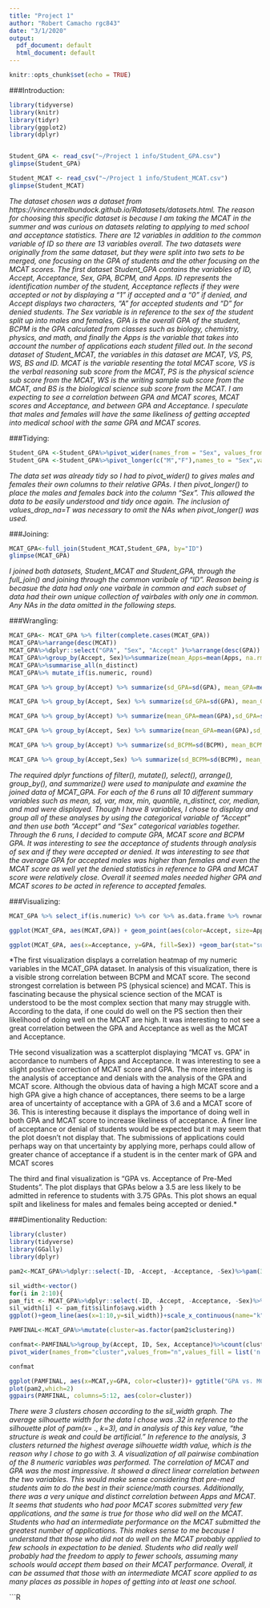 ```yaml
---
title: "Project 1"
author: "Robert Camacho rgc843"
date: "3/1/2020"
output:
  pdf_document: default
  html_document: default
---
```


```r
knitr::opts_chunk$set(echo = TRUE)
```


###Introduction:
```r
library(tidyverse)
library(knitr)
library(tidyr)
library(ggplot2)
library(dplyr)


Student_GPA <- read_csv("~/Project 1 info/Student_GPA.csv")
glimpse(Student_GPA)

Student_MCAT <- read_csv("~/Project 1 info/Student_MCAT.csv")
glimpse(Student_MCAT)

```
*The dataset chosen was a dataset from https://vincentarelbundock.github.io/Rdatasets/datasets.html. The reason for choosing this specific dataset is because I am taking the MCAT in the summer and was curious on datasets relating to applying to med school and acceptance statistics. There are 12 variables in addition to the common variable of ID so there are 13 variables overall. The two datasets were originally from the same dataset, but they were split into two sets to be merged, one focusing on the GPA of students and the other focusing on the MCAT scores. The first dataset Student_GPA contains the variables of  ID, Accept, Acceptance, Sex, GPA, BCPM, and Apps. ID represents the identification number of the student, Acceptance reflects if they were accepted or not by displaying a “1” if accepted and a “0” if denied, and Accept displays two characters, “A” for accepted students and “D” for denied students. The Sex variable is in reference to the sex of the student split up into males and females, GPA is the overall GPA of the student, BCPM is the GPA calculated from classes such as biology, chemistry, physics, and math, and finally the Apps is the variable that takes into account the number of applications each student filled out. In the second dataset of Student_MCAT, the variables in this dataset are MCAT, VS, PS, WS, BS and ID. MCAT is the variable resenting the total MCAT score, VS is the verbal reasoning sub score from the MCAT, PS is the physical science sub score from the MCAT, WS is the writing sample sub score from the MCAT, and  BS is the biological science sub score from the MCAT. I am expecting to see a correlation between GPA and MCAT scores, MCAT scores and Acceptance, and between GPA and Acceptance. I speculate that males and females will have the same likeliness of getting accepted into medical school with the same GPA and MCAT scores.*


###Tidying:
```R
Student_GPA <-Student_GPA%>%pivot_wider(names_from = "Sex", values_from = "GPA")%>%glimpse()
Student_GPA <-Student_GPA%>%pivot_longer(c("M","F"),names_to = "Sex",values_to = "GPA", values_drop_na=T ) %>%glimpse()
```
*The data set was already tidy so I had to pivot_wider() to gives males and females their own columns to their relative GPAs. I then pivot_longer() to place the males and females back into the column “Sex”. This allowed the data to be easily understood and tidy once again. The inclusion of values_drop_na=T was necessary to omit the NAs when pivot_longer() was used.*


###Joining:
```R
MCAT_GPA<-full_join(Student_MCAT,Student_GPA, by="ID")
glimpse(MCAT_GPA)
```
*I joined both datasets, Student_MCAT and Student_GPA, through the full_join() and joining through the common varibale of "ID". Reason being is becasue the data had only one vairbale in common and each subset of data had their own unique collection of vairbales with only one in common. Any NAs in the data omitted in the following steps.*

###Wrangling:
```r
MCAT_GPA<- MCAT_GPA %>% filter(complete.cases(MCAT_GPA))
MCAT_GPA%>%arrange(desc(MCAT))
MCAT_GPA%>%dplyr::select("GPA", "Sex", "Accept" )%>%arrange(desc(GPA))
MCAT_GPA%>%group_by(Accept, Sex)%>%summarize(mean_Apps=mean(Apps, na.rm=T),mean_GPA=mean(GPA, na.rm=T))
MCAT_GPA%>%summarise_all(n_distinct)
MCAT_GPA%>% mutate_if(is.numeric, round)

MCAT_GPA %>% group_by(Accept) %>% summarize(sd_GPA=sd(GPA), mean_GPA=mean(GPA), var_GPA=var(GPA), max_GPA=max(GPA), min_GPA=min(GPA), quan_GPA=quantile(GPA, .85), n_dist_GPA=n_distinct(GPA), n(), cor_GPA=cor(Apps, GPA), median_GPA=median(GPA), mad_GPA=mad(GPA))

MCAT_GPA %>% group_by(Accept, Sex) %>% summarize(sd_GPA=sd(GPA), mean_GPA=mean(GPA), var_GPA=var(GPA), max_GPA=max(GPA), min_GPA=min(GPA), quan_GPA=quantile(GPA, .85), n_dist_GPA=n_distinct(GPA), n(), cor_GPA=cor(Apps, GPA), median_GPA=median(GPA), mad_GPA=mad(GPA))

MCAT_GPA %>% group_by(Accept) %>% summarize(mean_GPA=mean(GPA),sd_GPA=sd(GPA), var_GPA=var(GPA), max_GPA=max(GPA), min_GPA=min(GPA), quan_GPA=quantile(GPA, .85), n_dist_GPA=n_distinct(GPA), n(), cor_GPA=cor(Apps, GPA), median_GPA=median(GPA), mad_GPA=mad(GPA))

MCAT_GPA %>% group_by(Accept, Sex) %>% summarize(mean_GPA=mean(GPA),sd_GPA=sd(GPA), var_GPA=var(GPA), max_GPA=max(GPA), min_GPA=min(GPA), quan_GPA=quantile(GPA, .85), n_dist_GPA=n_distinct(GPA), n(), cor_GPA=cor(Apps, GPA), median_GPA=median(GPA), mad_GPA=mad(GPA))

MCAT_GPA %>% group_by(Accept) %>% summarize(sd_BCPM=sd(BCPM), mean_BCPM=mean(BCPM), var_BCPM=var(BCPM), max_BCPM=max(BCPM), min_BCPM=min(BCPM), quan_BCPM=quantile(BCPM, .85), n_dist_BCPM=n_distinct(BCPM), n(), cor_BCPM=cor(Apps, BCPM), median_BCPM=median(BCPM), mad_BCPM=mad(BCPM))

MCAT_GPA %>% group_by(Accept,Sex) %>% summarize(sd_BCPM=sd(BCPM), mean_BCPM=mean(BCPM), var_BCPM=var(BCPM), max_BCPM=max(BCPM), min_BCPM=min(BCPM), quan_BCPM=quantile(BCPM, .85), n_dist_BCPM=n_distinct(BCPM), n(), cor_BCPM=cor(Apps, BCPM), median_BCPM=median(BCPM), mad_BCPM=mad(BCPM))

```
*The required dplyr functions of filter(), mutate(), select(), arrange(), group_by(), and summarize() were used to manipulate and examine the joined data of MCAT_GPA. For each of the 6  runs all 10 different summary variables such as mean, sd, var, max, min, quantile, n_distinct, cor, median, and mad were displayed. Though I have 8 variables, I chose to display and group all of these analyses by using the categorical variable of “Accept” and then use both “Accept” and “Sex” categorical variables together. Through the 6 runs, I decided to compute GPA, MCAT score and BCPM GPA. It was interesting to see the acceptance of students through analysis of sex and if they were accepted or denied. It was interesting to see that the average GPA for accepted males was higher than females and even the MCAT score as well yet the denied statistics in reference to GPA and MCAT score were relatively close. Overall it seemed males needed higher GPA and MCAT scores to be acted in reference to accepted females.*

###Visualizing:
```r
MCAT_GPA %>% select_if(is.numeric) %>% cor %>% as.data.frame %>% rownames_to_column %>% pivot_longer(-1) %>% ggplot(aes(rowname, name, fill=value)) + geom_tile() + geom_text(aes(label=round(value, 2))) + xlab("") + ylab("") + scale_fill_gradient2(low="green", high="orange") +ggtitle("Correlation Heatmap of the Numeric Variables in the MCAT_GPA Dataset")  

ggplot(MCAT_GPA, aes(MCAT,GPA)) + geom_point(aes(color=Accept, size=Apps)) +ggtitle("MCAT vs. GPA According to Applications Submitted and Sex of Students")+theme_minimal()+ scale_color_brewer(palette="Set1") +scale_x_continuous(breaks = scales::pretty_breaks(n = 10)) +scale_y_continuous(breaks = scales::pretty_breaks(n = 10))

ggplot(MCAT_GPA, aes(x=Acceptance, y=GPA, fill=Sex)) +geom_bar(stat="summary", fun.y="mean")+geom_errorbar(stat="summary")+ ggtitle("GPA vs. Acceptance for Pre-Med Students")+theme_dark()+ scale_fill_brewer(palette="OrRd")

```
*The first visualization displays a correlation heatmap of my numeric variables in the MCAT_GPA dataset. In analysis of this visualization, there is a visible strong correlation between BCPM and MCAT score. The second strongest correlation is between PS (physical science) and MCAT. This is fascinating because the physical science section of the MCAT is understood to be the most complex section that many may struggle with. According to the data, if one could do well on the PS section then their likelihood of doing well on the MCAT are high. It was interesting to not see a great correlation between the GPA and Acceptance as well as the MCAT and Acceptance.

THe second visualization was a scatterplot displaying “MCAT vs. GPA” in accordance to numbers of Apps and Acceptance. It was interesting to see a slight positive correction of MCAT score and GPA. The more interesting is the analysis of acceptance and denials with the analysis of the GPA and MCAT score. Although the obvious data of having a high MCAT score and a high GPA give a high chance of acceptances, there seems to be a large area of uncertainty of acceptance with a GPA of 3.6 and a MCAT score of 36. This is interesting because it displays the importance of doing well in both GPA and MCAT score to increase likeliness of acceptance. A finer line of acceptance or denial of students would be expected but it may seem that the plot doesn’t not display that. The submissions of applications could perhaps way on that uncertainty by applying more, perhaps could allow of greater chance of acceptance if a student is in the center mark of GPA and MCAT scores

The third and final visualization is “GPA vs. Acceptance of Pre-Med Students”. The plot displays that GPAs below a 3.5 are less likely to be admitted in reference to students with 3.75 GPAs. This plot shows an equal spilt and likeliness for males and females being accepted or denied.*

###Dimentionality Reduction:
```r
library(cluster)
library(tidyverse)
library(GGally)
library(dplyr)

pam2<-MCAT_GPA%>%dplyr::select(-ID, -Accept, -Acceptance, -Sex)%>%pam(3)

sil_width<-vector() 
for(i in 2:10){
pam_fit <- MCAT_GPA%>%dplyr::select(-ID, -Accept, -Acceptance, -Sex)%>%pam(i)
sil_width[i] <- pam_fit$silinfo$avg.width }
ggplot()+geom_line(aes(x=1:10,y=sil_width))+scale_x_continuous(name="k",breaks=1:10)

PAMFINAL<-MCAT_GPA%>%mutate(cluster=as.factor(pam2$clustering))

confmat<-PAMFINAL%>%group_by(Accept, ID, Sex, Acceptance)%>%count(cluster)%>%arrange(desc(n))%>%
pivot_wider(names_from="cluster",values_from="n",values_fill = list('n'=0))

confmat

ggplot(PAMFINAL, aes(x=MCAT,y=GPA, color=cluster))+ ggtitle("GPA vs. MCAT")+geom_point()
plot(pam2,which=2)
ggpairs(PAMFINAL, columns=5:12, aes(color=cluster))
```
*There were 3 clusters chosen according to the sil_width graph. The average silhouette width for the data I chose was .32 in reference to the silhouette plot of pam(x= ., k=3), and in analysis of this key value, “the structure is weak and could be artificial.” In reference to the analysis, 3 clusters returned the highest average silhouette width value, which is the reason why I chose to go with 3. A visualization of all pairwise combination of the 8 numeric variables was performed. The correlation of MCAT and GPA was the most impressive. It showed a direct linear correlation between the two variables. This would make sense considering that pre-med students aim to do the best in their science/math courses. Additionally, there was a very unique and distinct correlation between Apps and MCAT. It seems that students who had poor MCAT scores submitted very few applications, and the same is true for those who did well on the MCAT. Students who had an intermediate performance on the MCAT submitted the greatest number of applications. This makes sense to me because I understand that those who did not do well on the MCAT probably applied to few schools in expectation to be denied. Students who did really well probably had the freedom to apply to fewer schools, assuming many schools would accept them based on their MCAT performance. Overall, it can be assumed that those with an intermediate MCAT score applied to as many places as possible in hopes of getting into at least one school.*

```R